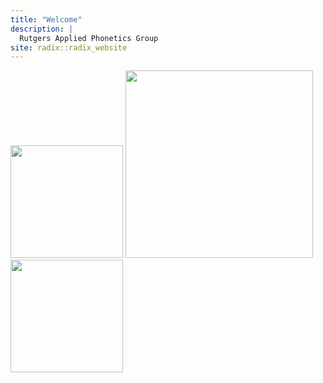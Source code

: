 ```yaml
---
title: "Welcome"
description: |
  Rutgers Applied Phonetics Group 
site: radix::radix_website
---
```


<div align='center'>
  <img width="180px" src="./images/blank.png"/>
  <img width="300px" src="https://raw.githubusercontent.com/jvcasillas/hex_stickers/master/stickers/rap-group.png"/>
  <img width="180px" src="./images/blank.png"/>
</div>

</br></br></br>

